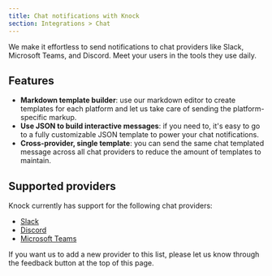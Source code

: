 ```yaml
---
title: Chat notifications with Knock
section: Integrations > Chat
---
```


We make it effortless to send notifications to chat providers like Slack, Microsoft Teams, and Discord. Meet your users in the tools they use daily.

## Features

- **Markdown template builder**: use our markdown editor to create templates for each platform and let us take care of sending the platform-specific markup.
- **Use JSON to build interactive messages**: if you need to, it's easy to go to a fully customizable JSON template to power your chat notifications.
- **Cross-provider, single template**: you can send the same chat templated message across all chat providers to reduce the amount of templates to maintain.

## Supported providers

Knock currently has support for the following chat providers:

- [Slack](/integrations/chat/slack)
- [Discord](/integrations/chat/discord)
- [Microsoft Teams](/integrations/chat/microsoft-teams)

If you want us to add a new provider to this list, please let us know through the feedback button at the top of this page.
